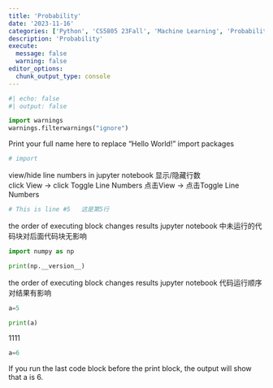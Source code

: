 ```yaml
---
title: 'Probability'
date: '2023-11-16'
categories: ['Python', 'CS5805 23Fall', 'Machine Learning', 'Probability']
description: 'Probability'
execute: 
  message: false
  warning: false
editor_options: 
  chunk_output_type: console
---
```



```python
#| echo: false
#| output: false

import warnings
warnings.filterwarnings("ignore")
```

Print your full name here to replace "Hello World!"
import packages
```python

# import
```

view/hide line numbers in jupyter notebook
显示/隐藏行数  
click View -> click Toggle Line Numbers
点击View -> 点击Toggle Line Numbers

```python




# This is line #5   这是第5行
```

the order of executing block changes results 
jupyter notebook 中未运行的代码块对后面代码块无影响
```python
import numpy as np
```

```python
print(np.__version__)
```

the order of executing block changes results 
jupyter notebook 代码运行顺序对结果有影响
```python
a=5
```

```python
print(a)
```
1111
```python
a=6
```

If you run the last code block before the print block, the output will show that a is 6.